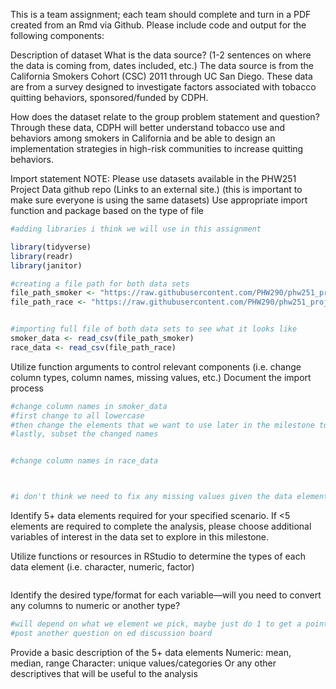 This is a team assignment; each team should complete and turn in a PDF created from an Rmd via Github. Please include code and output for the following components:



Description of dataset
What is the data source? (1-2 sentences on where the data is coming from, dates included, etc.)
The data source is from the California Smokers Cohort (CSC) 2011 through UC San Diego. These data are from a survey designed to investigate factors associated with tobacco quitting behaviors, sponsored/funded by CDPH.




How does the dataset relate to the group problem statement and question?
Through these data, CDPH will better understand tobacco use and behaviors among smokers in California and be able to design an implementation strategies in high-risk communities to increase quitting behaviors.



Import statement
NOTE: Please use datasets available in the PHW251 Project Data github repo (Links to an external site.) (this is important to make sure everyone is using the same datasets)
Use appropriate import function and package based on the type of file


```r

#adding libraries i think we will use in this assignment

library(tidyverse)
library(readr)
library(janitor)

```

```r

#creating a file path for both data sets
file_path_smoker <- "https://raw.githubusercontent.com/PHW290/phw251_projectdata/main/ca_csc_smoker_data.csv"
file_path_race <- "https://raw.githubusercontent.com/PHW290/phw251_projectdata/main/ca_csc_outcome_race_data.csv"


#importing full file of both data sets to see what it looks like
smoker_data <- read_csv(file_path_smoker)
race_data <- read_csv(file_path_race)

```


Utilize function arguments to control relevant components (i.e. change column types, column names, missing values, etc.)
Document the import process
```r

#change column names in smoker_data
#first change to all lowercase
#then change the elements that we want to use later in the milestone to something obvious
#lastly, subset the changed names


#change column names in race_data



#i don't think we need to fix any missing values given the data elements we chose, but check back on this just in case

```


Identify 5+ data elements required for your specified scenario. If <5 elements are required to complete the analysis, please choose additional variables of interest in the data set to explore in this milestone.




Utilize functions or resources in RStudio to determine the types of each data element (i.e. character, numeric, factor)
```r



```



Identify the desired type/format for each variable—will you need to convert any columns to numeric or another type? 
```r

#will depend on what we element we pick, maybe just do 1 to get a point
#post another question on ed discussion board

```


Provide a basic description of the 5+ data elements
Numeric: mean, median, range
Character:  unique values/categories
Or any other descriptives that will be useful to the analysis
```r

```

